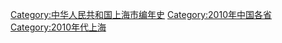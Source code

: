 {{Catmore}}

[[Category:中华人民共和国上海市编年史|Category:中华人民共和国上海市编年史]]
[[Category:2010年中国各省|Category:2010年中国各省]]
[[Category:2010年代上海|Category:2010年代上海]]
